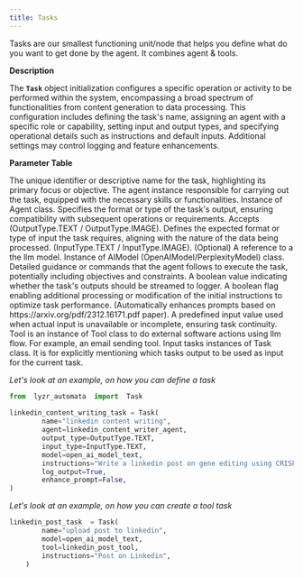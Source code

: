 ```yaml
---
title: Tasks
---
```


Tasks are our smallest functioning unit/node that helps you define what do you want to get done by the agent. It combines agent & tools.

**Description**

The **`Task`** object initialization configures a specific operation or activity to be performed within the system, encompassing a broad spectrum of functionalities from content generation to data processing. This configuration includes defining the task's name, assigning an agent with a specific role or capability, setting input and output types, and specifying operational details such as instructions and default inputs. Additional settings may control logging and feature enhancements.

**Parameter Table**

<ParamField path="name" type="str">
The unique identifier or descriptive name for the task, highlighting its primary focus or objective.
</ParamField>
<ParamField path="agent" type="Agent">
The agent instance responsible for carrying out the task, equipped with the necessary skills or functionalities. Instance of Agent class.
</ParamField>
<ParamField path="output_type" type="str">
Specifies the format or type of the task's output, ensuring compatibility with subsequent operations or requirements. Accepts (OutputType.TEXT / OutputType.IMAGE).
</ParamField>
<ParamField path="input_type" type="str">
Defines the expected format or type of input the task requires, aligning with the nature of the data being processed. (InputType.TEXT / InputType.IMAGE).
</ParamField>
<ParamField path="model" type="AIModel">
(Optional) A reference to a the llm model. Instance of AIModel (OpenAIModel/PerplexityModel) class.
</ParamField>
<ParamField path="instructions" type="str">
Detailed guidance or commands that the agent follows to execute the task, potentially including objectives and constraints.
</ParamField>
<ParamField path="log_output" type="bool">
A boolean value indicating whether the task's outputs should be streamed to logger.
</ParamField>
<ParamField path="enhance_prompt" type="bool">
A boolean flag enabling additional processing or modification of the initial instructions to optimize task performance. (Automatically enhances prompts based on https://arxiv.org/pdf/2312.16171.pdf paper).
</ParamField>
<ParamField path="default_input" type="any">
A predefined input value used when actual input is unavailable or incomplete, ensuring task continuity.
</ParamField>
<ParamField path="tool" type="Tool">
Tool is an instance of Tool class to do external software actions using llm flow. For example, an email sending tool.
</ParamField>
<ParamField path="input_tasks" type="List[Task]">
Input tasks instances of Task class. It is for explicitly mentioning which tasks output to be used as input for the current task.
</ParamField>


*Let's look at an example, on how you can define a task*

```python
from  lyzr_automata  import  Task
    
linkedin_content_writing_task = Task(
        name="linkedin content writing",
        agent=linkedin_content_writer_agent,
        output_type=OutputType.TEXT,
        input_type=InputType.TEXT,
        model=open_ai_model_text,
        instructions="Write a linkedin post on gene editing using CRISPR",
        log_output=True,
        enhance_prompt=False,
)
```

*Let's look at an example, on how you can create a tool task*

```python
linkedin_post_task  = Task(
        name="upload post to linkedin",
        model=open_ai_model_text,
        tool=linkedin_post_tool,
        instructions="Post on Linkedin",
	)
```